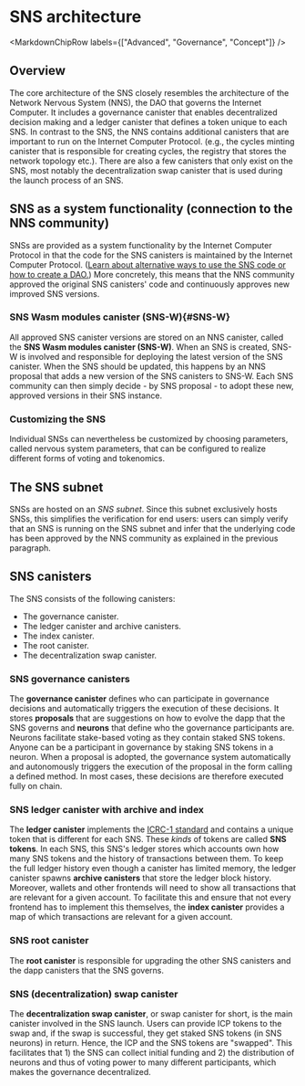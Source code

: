 
# SNS architecture

<MarkdownChipRow labels={["Advanced", "Governance", "Concept"]} />

## Overview
The core architecture of the SNS closely resembles the architecture of the Network Nervous System
(NNS), the DAO that governs the Internet Computer.
It includes a governance canister that enables decentralized decision making and a ledger canister
that defines a token unique to each SNS.
In contrast to the SNS, the NNS contains additional canisters that are important to run on the Internet Computer Protocol.
(e.g., the cycles minting canister that is responsible for creating cycles, the registry
that stores the network topology etc.).
There are also a few canisters that only exist on the SNS, most notably the decentralization
swap canister that is used during the launch process of an SNS.

## SNS as a system functionality (connection to the NNS community)
SNSs are provided as a system functionality by the Internet Computer Protocol in that the code for the SNS canisters
is maintained by the Internet Computer Protocol. ([Learn about alternative ways to use the SNS code or how to create a DAO.](dao-alternatives.mdx))
More concretely, this means that the NNS community approved the original SNS canisters' code
and continuously approves new improved SNS versions.

### SNS Wasm modules canister (SNS-W){#SNS-W}
All approved SNS canister versions are stored on an NNS canister,
called the **SNS Wasm modules canister (SNS-W)**.
When an SNS is created, SNS-W is involved and responsible for deploying the latest version of
the SNS canister.
When the SNS should be updated, this happens by an NNS proposal that adds a new version of the
SNS canisters to SNS-W.
Each SNS community can then simply decide - by SNS proposal - to adopt these new, approved versions in their SNS instance.

### Customizing the SNS

Individual SNSs can nevertheless be customized by choosing parameters,
called nervous system parameters, that
can be configured to realize different forms of voting and tokenomics.

## The SNS subnet
SNSs are hosted on an _SNS subnet_. Since this subnet exclusively hosts SNSs,
this simplifies the verification for end users: users can simply verify that an SNS is running
on the SNS subnet and infer that the underlying code has been approved by the NNS community as
explained in the previous paragraph.

## SNS canisters
The SNS consists of the following canisters:
* The governance canister.
* The ledger canister and archive canisters.
* The index canister.
* The root canister.
* The decentralization swap canister.

### SNS governance canisters
The **governance canister** defines who can participate in governance decisions and automatically triggers the execution of these decisions.
It stores **proposals** that are suggestions on how to
evolve the dapp that the SNS governs and **neurons** that define who the governance participants are. Neurons facilitate stake-based voting as they contain staked SNS tokens.
Anyone can be a participant in governance by staking SNS tokens in a neuron.
When a proposal is adopted, the governance system automatically and autonomously triggers the execution of the proposal in the form calling a defined method. In most cases, these decisions are therefore executed fully on chain.

### SNS ledger canister with archive and index
The **ledger canister** implements the
[ICRC-1 standard](https://github.com/dfinity/ICRC-1)
and contains a unique token that is different for each SNS. These _kinds_ of tokens are called **SNS tokens**.
In each SNS, this SNS's ledger stores which accounts own how many SNS tokens and
the history of transactions between them.
To keep the full ledger history even though a canister has limited
memory, the ledger canister spawns **archive canisters** that store the ledger block history.
Moreover, wallets and other frontends will need to show all transactions that are
relevant for a given account.
To facilitate this and ensure that not every frontend has to implement this themselves,
the **index canister** provides a map of which transactions are relevant for a given account.

### SNS root canister
The **root canister** is responsible for upgrading the other SNS canisters
and the dapp canisters that the SNS governs.

### SNS (decentralization) swap canister
The **decentralization swap canister**, or swap canister for short, is the main canister involved
in the SNS launch. Users can provide ICP tokens to the swap and, if the swap is successful, they get staked SNS tokens (in SNS neurons) in return.
Hence, the ICP and the SNS tokens are "swapped".
This facilitates that 1) the SNS can collect initial funding and
2) the distribution of neurons and thus of voting power to many different participants, which makes the governance decentralized.

